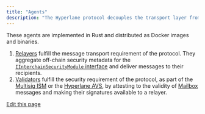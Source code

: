 ```yaml
---
title: "Agents"
description: "The Hyperlane protocol decouples the transport layer from the security layer of cross-chain message passing. To run a deployment, it relies on offchain agents that observe onchain activity and carry out either the transport or security aspects of the protocol."
---
```


These agents are implemented in Rust and distributed as Docker images and binaries.

1. [Relayers](/docs/protocol/agents/relayer) fulfill the message transport requirement of the protocol. They aggregate off-chain security metadata for the [`IInterchainSecurityModule` interface](/docs/reference/ISM/specify-your-ISM) and deliver messages to their recipients.
2. [Validators](/docs/protocol/agents/validators) fulfill the security requirement of the protocol, as part of the [Multisig ISM](/docs/protocol/ISM/multisig-ISM) or the [Hyperlane AVS](/docs/protocol/economic-security/hyperlane-avs), by attesting to the validity of [Mailbox](/docs/protocol/mailbox) messages and making their signatures available to a relayer.

[Edit this page](https://github.com/hyperlane-xyz/v3-docs/tree/main/docs/protocol/agents.mdx)
